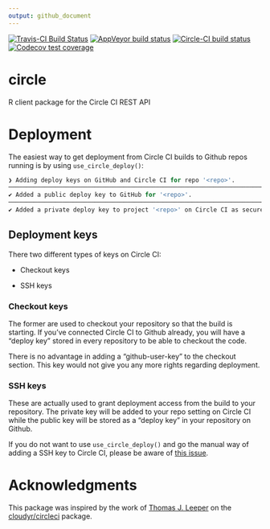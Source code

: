 ```yaml
---
output: github_document
---
```


<!-- badges: start -->
[![Travis-CI Build Status](https://travis-ci.org/pat-s/circle.svg?branch=master)](https://travis-ci.org/pat-s/circle)
[![AppVeyor build status](https://ci.appveyor.com/api/projects/status/github/pat-s/circle?branch=master&svg=true)](https://ci.appveyor.com/project/pat-s/circle)
[![Circle-CI build status](https://circleci.com/gh/pat-s/circle.svg?style=svg)](https://circleci.com/project/gh/pat-s/circle)
[![Codecov test coverage](https://codecov.io/gh/pat-s/circle/branch/master/graph/badge.svg)](https://codecov.io/gh/pat-s/circle?branch=master)
<!-- badges: end -->

# circle

R client package for the Circle CI REST API

# Deployment

The easiest way to get deployment from Circle CI builds to Github repos running is by using `use_circle_deploy()`:

```r
❯ Adding deploy keys on GitHub and Circle CI for repo '<repo>'.
─────────────────────────────────────────────────────────────────────────────
✔ Added a public deploy key to GitHub for '<repo>'.
─────────────────────────────────────────────────────────────────────────────
✔ Added a private deploy key to project '<repo>' on Circle CI as secure environment variable 'id_rsa'.
```

## Deployment keys

There two different types of keys on Circle CI: 

- Checkout keys

- SSH keys

### Checkout keys

The former are used to checkout your repository so that the build is starting.
If you've connected Circle CI to Github already, you will have a "deploy key" stored in every repository to be able to checkout the code.

There is no advantage in adding a "github-user-key" to the checkout section. 
This key would not give you any more rights regarding deployment.

### SSH keys

These are actually used to grant deployment access from the build to your repository.
The private key will be added to your repo setting on Circle CI while the public key will be stored as a "deploy key" in your repository on Github.

If you do not want to use `use_circle_deploy()` and go the manual way of adding a SSH key to Circle CI, please be aware of [this issue](https://discuss.circleci.com/t/adding-ssh-keys-fails/7747).

# Acknowledgments

This package was inspired by the work of [Thomas J. Leeper](https://github.com/leeper) on the [cloudyr/circleci](https://github.com/cloudyr/circleci) package.
